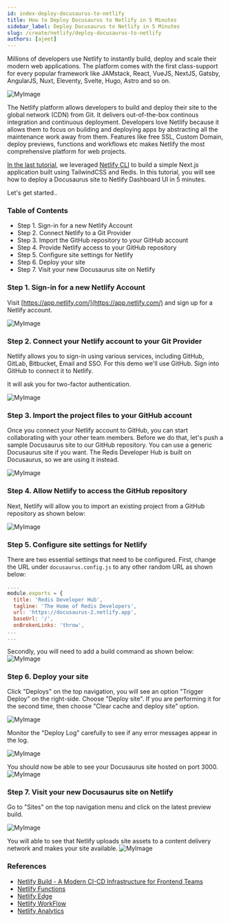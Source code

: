 ```yaml
---
id: index-deploy-docusaurus-to-netlify
title: How to Deploy Docusaurus to Netlify in 5 Minutes
sidebar_label: Deploy Docusaurus to Netlify in 5 Minutes
slug: /create/netlify/deploy-docusaurus-to-netlify
authors: [ajeet]
---
```




Millions of developers use Netlify to instantly build, deploy and scale their modern web applications. The platform comes with the first class-support for every popular framework like JAMstack, React, VueJS, NextJS, Gatsby, AngularJS, Nuxt, Eleventy, Svelte, Hugo, Astro and so on.


![MyImage](images/preview.png)


The Netlify platform allows developers to build and deploy their site to the global network (CDN) from Git. It delivers out-of-the-box continous integration and continuous deployment. Developers love Netlify because it allows them to focus on building and deploying apps by abstracting all the maintenance work away from them. Features like free SSL, Custom Domain, deploy previews, functions and workflows etc makes Netlify the most comprehensive platform for web projects.

<div class="row">
 <div class="col">
     <RedisCard
        title="How to get started with Netlify"
        description="Learn how to deploy and host a Next.js app using Netlify "
        page="/create/netlify/getting-started-with-netlify"
        />
 </div>
</div>


[In the last tutorial](/create/netlify/getting-started-with-netlify), we leveraged [Netlify CLI](https://docs.netlify.com/cli/get-started/) to build a simple Next.js application built using TailwindCSS and Redis.
In this tutorial, you will see how to deploy a Docusaurus site to Netlify Dashboard UI in 5 minutes.
 
Let's get started..

### Table of Contents

- Step 1. Sign-in for a new Netlify Account
- Step 2. Connect Netlify to a Git Provider
- Step 3. Import the GitHub repository to your GitHub account
- Step 4. Provide Netlify access to your GitHub repository
- Step 5. Configure site settings for Netlify
- Step 6. Deploy your site
- Step 7. Visit your new Docusaurus site on Netlify


### Step 1. Sign-in for a new Netlify Account

Visit [https://app.netlify.com/](https://app.netlify.com/) and sign up for a Netlify account.

![MyImage](images/netlify-signin.png)

### Step 2. Connect your Netlify account to your Git Provider

Netlify allows you to sign-in using various services, including GitHub, GitLab, Bitbucket, Email and SSO.
For this demo we'll use GitHub. Sign into GitHub to connect it to Netlify.

It will ask you for two-factor authentication.

![MyImage](images/netlify_git.png)


### Step 3. Import the project files to your GitHub account

Once you connect your Netlify account to GitHub, you can start collaborating with your other team members.
Before we do that, let's push a sample Docusaurus site to our GitHub repository. You can use a generic Docusaurus site if you want. The Redis Developer Hub is built on Docusaurus, so we are using it instead.

![MyImage](images/netlify-importexisting.png)

### Step 4. Allow Netlify to access the GitHub repository

Next, Netlify will allow you to import an existing project from a GitHub repository as shown below:

![MyImage](images/netlify-importcode.png)


### Step 5. Configure site settings for Netlify 

There are two essential settings that need to be configured.
First, change the URL under `docusaurus.config.js` to any other random URL as shown below:

```javascript title="docusaurus.config.js"
....
module.exports = {
  title: 'Redis Developer Hub',
  tagline: 'The Home of Redis Developers',
  url: 'https://docusaurus-2.netlify.app',
  baseUrl: '/',
  onBrokenLinks: 'throw',
...
...
```

Secondly, you will need to add a build command as shown below:
![MyImage](images/netlify_buildenviron.png)


### Step 6. Deploy your site

Click "Deploys" on the top navigation, you will see an option "Trigger Deploy" on the right-side.
Choose "Deploy site". If you are performing it for the second time, then choose "Clear cache and deploy site" option.

![MyImage](images/netlify_sitedeploy-inprogress.png)


Monitor the "Deploy Log" carefully to see if any error messages appear in the log.

![MyImage](images/netlify-deploylog.png)

You should now be able to see your Docusaurus site hosted on port 3000.
![MyImage](images/netlify-success.png)

### Step 7. Visit your new Docusaurus site on Netlify

Go to "Sites" on the top navigation menu and click on the latest preview build.

![MyImage](images/netlify_clickpreview.png)

You will able to see that Netlify uploads site assets to a content delivery network and makes your site available.
![MyImage](images/netlify_devhub.png)


### References

- [Netlify Build - A Modern CI-CD Infrastructure for Frontend Teams](https://www.netlify.com/products/build/)
- [Netlify Functions](https://www.netlify.com/products/functions/)
- [Netlify Edge](https://www.netlify.com/products/edge/)
- [Netlify WorkFlow](https://www.netlify.com/products/workflow/)
- [Netlify Analytics](https://www.netlify.com/products/analytics/)
